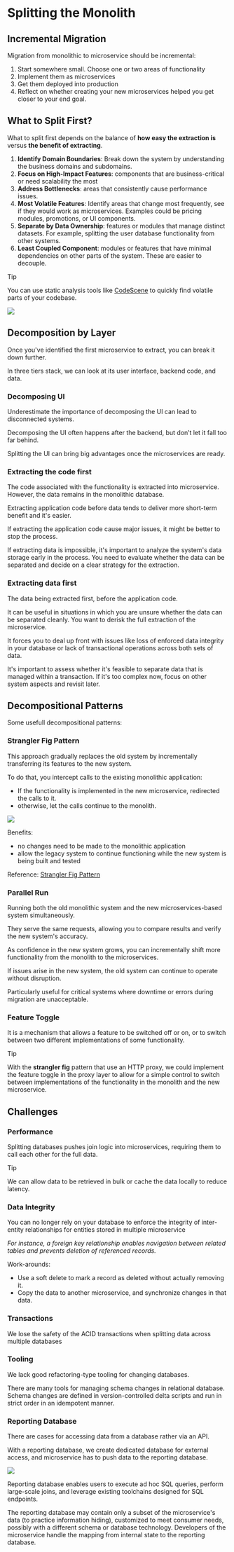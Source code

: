 # Splitting the Monolith

## Incremental Migration

Migration from monolithic to microservice should be incremental:

1. Start somewhere small. Choose one or two areas of functionality
2. Implement them as microservices
3. Get them deployed into production
4. Reflect on whether creating your new microservices helped you get closer to your end goal.


## What to Split First?

What to split first depends on the balance of **how easy the extraction is** versus **the benefit of extracting**.

1. **Identify Domain Boundaries**: Break down the system by understanding the business domains and subdomains.
1. **Focus on High-Impact Features**: components that are business-critical or need scalability the most
2. **Address Bottlenecks**: areas that consistently cause performance issues.
3. **Most Volatile Features**: Identify areas that change most frequently, see if they would work as microservices. Examples could be pricing modules, promotions, or UI components.
4. **Separate by Data Ownership**: features or modules that manage distinct datasets. For example, splitting the user database functionality from other systems.
5. **Least Coupled Component**: modules or features that have minimal dependencies on other parts of the system. These are easier to decouple.

> [!TIP]
> You can use static analysis tools like [CodeScene](https://www.codescene.com/) to quickly find volatile parts of your codebase.

![](https://codescene.com/hubfs/Teams%20Map%20CodeScene.png)


## Decomposition by Layer

Once you've identified the first microservice to extract, you can break it down further.

In three tiers stack, we can look at its user interface, backend code, and data.

### Decomposing UI

Underestimate the importance of decomposing the UI can lead to disconnected systems.

Decomposing the UI often happens after the backend, but don’t let it fall too far behind.

Splitting the UI can bring big advantages once the microservices are ready.


### Extracting the code first

The code associated with the functionality is extracted into microservice. However, the data remains in the monolithic database.

Extracting application code before data tends to deliver more short-term benefit and it's easier.

If extracting the application code cause major issues, it might be better to stop the process.

If extracting data is impossible, it's important to analyze the system's data storage early in the process. You need to evaluate whether the data can be separated and decide on a clear strategy for the extraction.


### Extracting data first

The data being extracted first, before the application code.

It can be useful in situations in which you are unsure whether the data can be separated cleanly. You want to derisk the full extraction of the microservice.

It forces you to deal up front with issues like loss of enforced data integrity in your database or lack of transactional operations across both sets of data.

It's important to assess whether it's feasible to separate data that is managed within a transaction. If it's too complex now, focus on other system aspects and revisit later.


## Decompositional Patterns

Some usefull decompositional patterns:

### Strangler Fig Pattern

This approach gradually replaces the old system by incrementally transferring its features to the new system.

To do that, you intercept calls to the existing monolithic application:
- If the functionality is implemented in the new microservice, redirected the calls to it.
- otherwise, let the calls continue to the monolith.

![](./splitting-monolith/strangler-fig.drawio.svg)

Benefits:
- no changes need to be made to the monolithic application
- allow the legacy system to continue functioning while the new system is being built and tested

Reference: [Strangler Fig Pattern](https://learn.microsoft.com/en-us/azure/architecture/patterns/strangler-fig)


### Parallel Run

Running both the old monolithic system and the new microservices-based system simultaneously.

They serve the same requests, allowing you to compare results and verify the new system's accuracy.

As confidence in the new system grows, you can incrementally shift more functionality from the monolith to the microservices.

If issues arise in the new system, the old system can continue to operate without disruption.

Particularly useful for critical systems where downtime or errors during migration are unacceptable.


### Feature Toggle

It is a mechanism that allows a feature to be switched off or on, or to switch between two different implementations of some functionality.

> [!TIP]
> With the **strangler fig** pattern that use an HTTP proxy, we could implement the feature toggle in the proxy layer to allow for a simple control to switch between implementations of the functionality in the monolith and the new microservice.


## Challenges

### Performance

Splitting databases pushes join logic into microservices, requiring them to call each other for the full data.

> [!TIP]
> We can allow data to be retrieved in bulk or cache the data locally to reduce latency.

### Data Integrity

You can no longer rely on your database to enforce the integrity of inter-entity relationships for entities stored in multiple microservice

*For instance, a foreign key relationship enables navigation between related tables and prevents deletion of referenced records.*

Work-arounds:
- Use a soft delete to mark a record as deleted without actually removing it.
- Copy the data to another microservice, and synchronize changes in that data.


### Transactions

We lose the safety of the ACID transactions when splitting data across multiple databases


### Tooling

We lack good refactoring-type tooling for changing databases.

There are many tools for managing schema changes in relational database. Schema changes are defined in version-controlled delta scripts and run in strict order in an idempotent manner.


### Reporting Database

There are cases for accessing data from a database rather via an API.

With a reporting database, we create dedicated database for external access, and microservice has to push data to the reporting database.

![](./splitting-monolith/reporting-db.drawio.svg)

Reporting database enables users to execute ad hoc SQL queries, perform large-scale joins, and leverage existing toolchains designed for SQL endpoints.

The reporting database may contain only a subset of the microservice's data (to practice information hiding), customized to meet consumer needs, possibly with a different schema or database technology. Developers of the microservice handle the mapping from internal state to the reporting database.